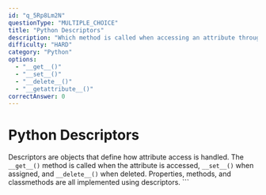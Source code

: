 ```yaml
---
id: "q_5Rp8Lm2N"
questionType: "MULTIPLE_CHOICE"
title: "Python Descriptors"
description: "Which method is called when accessing an attribute through a descriptor?"
difficulty: "HARD"
category: "Python"
options:
  - "__get__()"
  - "__set__()"
  - "__delete__()"
  - "__getattribute__()"
correctAnswer: 0
---
```


# Python Descriptors

Descriptors are objects that define how attribute access is handled. The `__get__()` method is called when the attribute is accessed, `__set__()` when assigned, and `__delete__()` when deleted. Properties, methods, and classmethods are all implemented using descriptors.
\`\`\`
